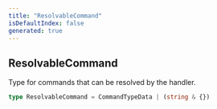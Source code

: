 ```yaml
---
title: "ResolvableCommand"
isDefaultIndex: false
generated: true
---
```



<!-- This file was generated from the CommandKit source. Do not modify. Instead, re-run the "docgen" script -->


## ResolvableCommand

<GenerationInfo sourceFile="packages/commandkit/src/app/handlers/AppCommandHandler.ts" sourceLine="101" packageName="commandkit" />

Type for commands that can be resolved by the handler.

```ts title="Signature"
type ResolvableCommand = CommandTypeData | (string & {})
```
